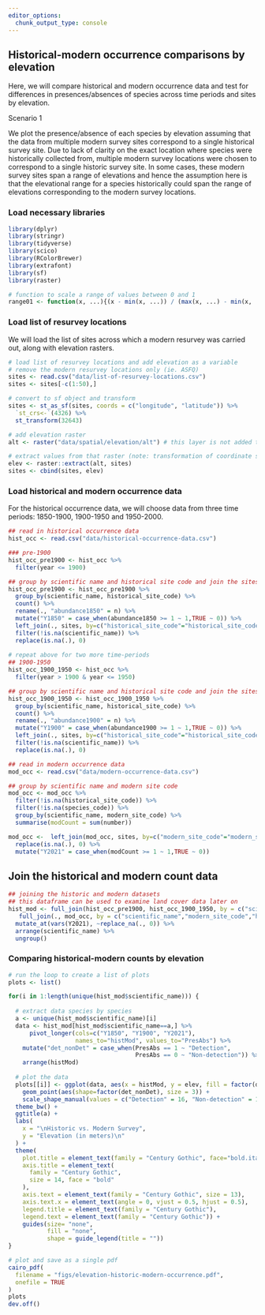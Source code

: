 ```yaml
---
editor_options: 
  chunk_output_type: console
---
```


## Historical-modern occurrence comparisons by elevation

Here, we will compare historical and modern occurrence data and test for differences in presences/absences of species across time periods and sites by elevation. 

Scenario 1  

We plot the presence/absence of each species by elevation assuming that the data from multiple modern survey sites correspond to a single historical survey site. Due to lack of clarity on the exact location where species were historically collected from, multiple modern survey locations were chosen to correspond to a single historic survey site. In some cases, these modern survey sites span a range of elevations and hence the assumption here is that the elevational range for a species historically could span the range of elevations corresponding to the modern survey locations.  

### Load necessary libraries

```r
library(dplyr)
library(stringr)
library(tidyverse)
library(scico)
library(RColorBrewer)
library(extrafont)
library(sf)
library(raster)

# function to scale a range of values between 0 and 1
range01 <- function(x, ...){(x - min(x, ...)) / (max(x, ...) - min(x, ...))}
```

### Load list of resurvey locations

We will load the list of sites across which a modern resurvey was carried out, along with elevation rasters. 
```r
# load list of resurvey locations and add elevation as a variable
# remove the modern resurvey locations only (ie. ASFQ)
sites <- read.csv("data/list-of-resurvey-locations.csv")
sites <- sites[-c(1:50),]

# convert to sf object and transform
sites <- st_as_sf(sites, coords = c("longitude", "latitude")) %>%
  `st_crs<-`(4326) %>%
  st_transform(32643)

# add elevation raster
alt <- raster("data/spatial/elevation/alt") # this layer is not added to github as a result of its large size and can be downloaded from SRTM (Farr et al. (2007))

# extract values from that raster (note: transformation of coordinate system)
elev <- raster::extract(alt, sites)
sites <- cbind(sites, elev)
```

### Load historical and modern occurrence data

For the historical occurrence data, we will choose data from three time periods: 1850-1900, 1900-1950 and 1950-2000. 
```r
## read in historical occurrence data
hist_occ <- read.csv("data/historical-occurrence-data.csv")

### pre-1900
hist_occ_pre1900 <- hist_occ %>%
  filter(year <= 1900)

## group by scientific name and historical site code and join the sites dataframe
hist_occ_pre1900 <- hist_occ_pre1900 %>%
  group_by(scientific_name, historical_site_code) %>%
  count() %>%
  rename(., "abundance1850" = n) %>%
  mutate("Y1850" = case_when(abundance1850 >= 1 ~ 1,TRUE ~ 0)) %>%
  left_join(., sites, by=c("historical_site_code"="historical_site_code")) %>%
  filter(!is.na(scientific_name)) %>%
  replace(is.na(.), 0)
  
# repeat above for two more time-periods
## 1900-1950
hist_occ_1900_1950 <- hist_occ %>%
  filter(year > 1900 & year <= 1950)

## group by scientific name and historical site code and join the sites dataframe
hist_occ_1900_1950 <- hist_occ_1900_1950 %>%
  group_by(scientific_name, historical_site_code) %>%
  count() %>%
  rename(., "abundance1900" = n) %>%
  mutate("Y1900" = case_when(abundance1900 >= 1 ~ 1,TRUE ~ 0)) %>%
  left_join(., sites, by=c("historical_site_code"="historical_site_code")) %>%
  filter(!is.na(scientific_name)) %>%
  replace(is.na(.), 0)

## read in modern occurrence data
mod_occ <- read.csv("data/modern-occurrence-data.csv")

## group by scientific name and modern site code
mod_occ <- mod_occ %>%
  filter(!is.na(historical_site_code)) %>%
  filter(!is.na(species_code)) %>%
  group_by(scientific_name, modern_site_code) %>%
  summarise(modCount = sum(number))

mod_occ <-  left_join(mod_occ, sites, by=c("modern_site_code"="modern_site_code")) %>% filter(!is.na(scientific_name)) %>%
  replace(is.na(.), 0) %>%
  mutate("Y2021" = case_when(modCount >= 1 ~ 1,TRUE ~ 0))
```

## Join the historical and modern count data
```r
## joining the historic and modern datasets
## this dataframe can be used to examine land cover data later on
hist_mod <- full_join(hist_occ_pre1900, hist_occ_1900_1950, by = c("scientific_name","modern_site_code","historical_site_code","modern_landCover_type","elev","site_name","geometry")) %>%
   full_join(., mod_occ, by = c("scientific_name","modern_site_code","historical_site_code","modern_landCover_type","elev","site_name","geometry")) %>%
  mutate_at(vars(Y2021), ~replace_na(., 0)) %>%
  arrange(scientific_name) %>%
  ungroup()
```

### Comparing historical-modern counts by elevation
```r
# run the loop to create a list of plots
plots <- list()

for(i in 1:length(unique(hist_mod$scientific_name))) {
  
  # extract data species by species
  a <- unique(hist_mod$scientific_name)[i]
  data <- hist_mod[hist_mod$scientific_name==a,] %>%
      pivot_longer(cols=c("Y1850", "Y1900", "Y2021"), 
                   names_to="histMod", values_to="PresAbs") %>%
    mutate("det_nonDet" = case_when(PresAbs == 1 ~ "Detection",
                                    PresAbs == 0 ~ "Non-detection")) %>%
    arrange(histMod)
  
  # plot the data
  plots[[i]] <- ggplot(data, aes(x = histMod, y = elev, fill = factor(det_nonDet))) +
    geom_point(aes(shape=factor(det_nonDet), size = 3)) +
    scale_shape_manual(values = c("Detection" = 16, "Non-detection" = 1), na.translate = F) +
  theme_bw() +
  ggtitle(a) +
  labs(
    x = "\nHistoric vs. Modern Survey",
    y = "Elevation (in meters)\n"
  ) +
  theme(
    plot.title = element_text(family = "Century Gothic", face="bold.italic"),
    axis.title = element_text(
      family = "Century Gothic",
      size = 14, face = "bold"
    ),
    axis.text = element_text(family = "Century Gothic", size = 13),
    axis.text.x = element_text(angle = 0, vjust = 0.5, hjust = 0.5), 
    legend.title = element_text(family = "Century Gothic"),
    legend.text = element_text(family = "Century Gothic")) + 
    guides(size= "none",
           fill = "none",
           shape = guide_legend(title = ""))
}

# plot and save as a single pdf
cairo_pdf(
  filename = "figs/elevation-historic-modern-occurrence.pdf",
  onefile = TRUE
)
plots
dev.off()
```
